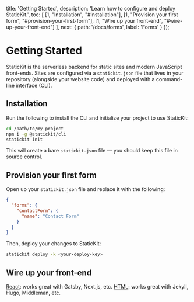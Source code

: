 
  title: 'Getting Started',
  description: 'Learn how to configure and deploy StaticKit.',
  toc: [
    [1, "Installation", "#installation"],
    [1, "Provision your first form", "#provision-your-first-form"],
    [1, "Wire up your front-end", "#wire-up-your-front-end"]
  ],
  next: {
    path: '/docs/forms',
    label: 'Forms'
  }
});

# Getting Started

StaticKit is the serverless backend for static sites and modern JavaScript front-ends. Sites are configured via a `statickit.json` file that lives in your repository (alongside your website code) and deployed with a command-line interface (CLI).

## Installation

Run the following to install the CLI and initialize your project to use StaticKit:

```bash
cd /path/to/my-project
npm i -g @statickit/cli
statickit init
```

This will create a bare `statickit.json` file — you should keep this file in source control.

## Provision your first form

Open up your `statickit.json` file and replace it with the following:

```json
{
  "forms": {
    "contactForm": {
      "name": "Contact Form"
    }
  }
}
```

Then, deploy your changes to StaticKit:

```bash
statickit deploy -k <your-deploy-key>
```

## Wire up your front-end

<ArrowItem>
  <a href="/docs/forms/react" className="font-semibold text-indigo-600">React</a>: works great with Gatsby, Next.js, etc.
</ArrowItem>

<ArrowItem>
  <a href="/docs/forms/html" className="font-semibold text-indigo-600">HTML</a>: works great with Jekyll, Hugo, Middleman, etc.
</ArrowItem>
